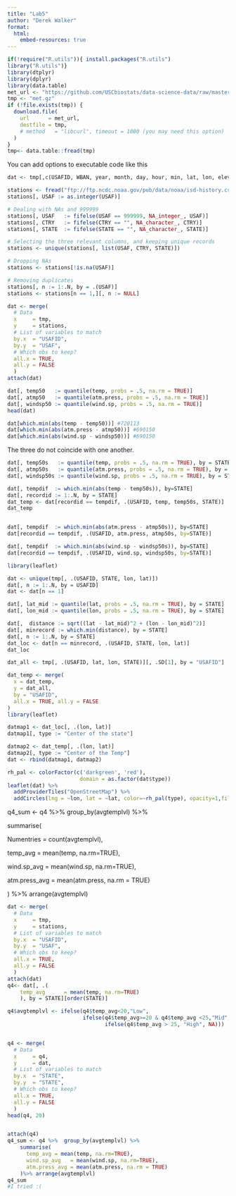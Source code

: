 ```yaml
---
title: "Lab5"
author: "Derek Walker"
format:
  html:
    embed-resources: true
---
```

```r
if(!require("R.utils")){ install.packages("R.utils")
library("R.utils")}
library(dtplyr)
library(dplyr)
library(data.table)
met_url <- "https://github.com/USCbiostats/data-science-data/raw/master/02_met/met_all.gz"
tmp <- "met.gz"
if (!file.exists(tmp)) {
  download.file(
    url      = met_url,
    destfile = tmp,
    # method   = "libcurl", timeout = 1000 (you may need this option)
  )
}
tmp<- data.table::fread(tmp)
```

You can add options to executable code like this

```r
dat <- tmp[,c(USAFID, WBAN, year, month, day, hour, min, lat, lon, elev, wind.sp, temp, atm.press)]

stations <- fread("ftp://ftp.ncdc.noaa.gov/pub/data/noaa/isd-history.csv")
stations[, USAF := as.integer(USAF)]

# Dealing with NAs and 999999
stations[, USAF   := fifelse(USAF == 999999, NA_integer_, USAF)]
stations[, CTRY   := fifelse(CTRY == "", NA_character_, CTRY)]
stations[, STATE  := fifelse(STATE == "", NA_character_, STATE)]

# Selecting the three relevant columns, and keeping unique records
stations <- unique(stations[, list(USAF, CTRY, STATE)])

# Dropping NAs
stations <- stations[!is.na(USAF)]

# Removing duplicates
stations[, n := 1:.N, by = .(USAF)]
stations <- stations[n == 1,][, n := NULL]

dat <- merge(
  # Data
  x     = tmp,      
  y     = stations, 
  # List of variables to match
  by.x  = "USAFID",
  by.y  = "USAF", 
  # Which obs to keep?
  all.x = TRUE,      
  all.y = FALSE
  )
attach(dat)
```

```r
dat[, temp50   := quantile(temp, probs = .5, na.rm = TRUE)]
dat[, atmp50   := quantile(atm.press, probs = .5, na.rm = TRUE)]
dat[, windsp50 := quantile(wind.sp, probs = .5, na.rm = TRUE)]
head(dat)

dat[which.min(abs(temp - temp50))] #720113
dat[which.min(abs(atm.press - atmp50))] #690150
dat[which.min(abs(wind.sp - windsp50))] #690150
```

The three do not coincide with one another.

```r
dat[, temp50s   := quantile(temp, probs = .5, na.rm = TRUE), by = STATE]
dat[, atmp50s   := quantile(atm.press, probs = .5, na.rm = TRUE), by = STATE]
dat[, windsp50s := quantile(wind.sp, probs = .5, na.rm = TRUE), by = STATE]

dat[, tempdif  := which.min(abs(temp - temp50s)), by=STATE]
dat[, recordid := 1:.N, by = STATE]
dat_temp <- dat[recordid == tempdif, .(USAFID, temp, temp50s, STATE)]
dat_temp


dat[, tempdif  := which.min(abs(atm.press - atmp50s)), by=STATE]
dat[recordid == tempdif, .(USAFID, atm.press, atmp50s, by=STATE)]

dat[, tempdif  := which.min(abs(wind.sp - windsp50s)), by=STATE]
dat[recordid == tempdif, .(USAFID, wind.sp, windsp50s, by=STATE)]
```

```r
library(leaflet)

dat <- unique(tmp[, .(USAFID, STATE, lon, lat)])
dat[, n := 1:.N, by = USAFID]
dat <- dat[n == 1]

dat[, lat_mid := quantile(lat, probs = .5, na.rm = TRUE), by = STATE]
dat[, lon_mid := quantile(lon, probs = .5, na.rm = TRUE), by = STATE]

dat[,  distance := sqrt((lat - lat_mid)^2 + (lon - lon_mid)^2)]
dat[, minrecord := which.min(distance), by = STATE]
dat[, n := 1:.N, by = STATE]
dat_loc <- dat[n == minrecord, .(USAFID, STATE, lon, lat)]
dat_loc

dat_all <- tmp[, .(USAFID, lat, lon, STATE)][, .SD[1], by = "USAFID"]

dat_temp <- merge(
  x = dat_temp,
  y = dat_all,
  by = "USAFID",
  all.x = TRUE, all.y = FALSE
)
library(leaflet)

datmap1 <- dat_loc[, .(lon, lat)]
datmap1[, type := "Center of the state"]

datmap2 <- dat_temp[, .(lon, lat)]
datmap2[, type := "Center of the Temp"]
dat <- rbind(datmap1, datmap2)

rh_pal <- colorFactor(c('darkgreen', 'red'),
                       domain = as.factor(dat$type))
leaflet(dat) %>%
  addProviderTiles("OpenStreetMap") %>%
  addCircles(lng = ~lon, lat = ~lat, color=~rh_pal(type), opacity=1,fillOpacity=1, radius=500)

```

q4_sum \<- q4 %\>% group_by(avgtemplvl) %\>%

summarise(

Numentries = count(avgtemplvl),

temp_avg = mean(temp, na.rm=TRUE),

wind.sp_avg = mean(wind.sp, na.rm=TRUE),

atm.press_avg = mean(atm.press, na.rm = TRUE)

) %\>% arrange(avgtemplvl)

```r
dat <- merge(
  # Data
  x     = tmp,      
  y     = stations, 
  # List of variables to match
  by.x  = "USAFID",
  by.y  = "USAF", 
  # Which obs to keep?
  all.x = TRUE,      
  all.y = FALSE
  )
attach(dat)
q4<- dat[, .(
    temp_avg      = mean(temp, na.rm=TRUE)
    ), by = STATE][order(STATE)]

q4$avgtemplvl <- ifelse(q4$temp_avg<20,"Low",
                        ifelse(q4$temp_avg>=20 & q4$temp_avg <25,"Mid",
                               ifelse(q4$temp_avg > 25, "High", NA)))


q4 <- merge(
  # Data
  x     = q4,      
  y     = dat, 
  # List of variables to match
  by.x  = "STATE",
  by.y  = "STATE", 
  # Which obs to keep?
  all.x = TRUE,      
  all.y = FALSE
  )
head(q4, 20)


attach(q4)
q4_sum <- q4 %>%  group_by(avgtemplvl) %>%
    summarise(
      temp_avg = mean(temp, na.rm=TRUE),
      wind.sp_avg   = mean(wind.sp, na.rm=TRUE),
      atm.press_avg = mean(atm.press, na.rm = TRUE)
    )%>% arrange(avgtemplvl)
q4_sum
#I tried :(
```